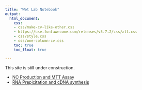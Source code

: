 ```yaml
---
title: "Wet Lab Notebook"
output:
  html_document:
    css:
    - css/make-cv-like-other.css
    - https://use.fontawesome.com/releases/v5.7.2/css/all.css
    - css/style.css
    - css/one-column-cv.css
    toc: true
    toc_float: true

---
```


This site is still under construction. 


* [NO Production and MTT Assay](content/NOProductionandMTTassay.html)
* [RNA Prepicitation and cDNA synthesis](content/RNAprepandcdnasynthesis.html)